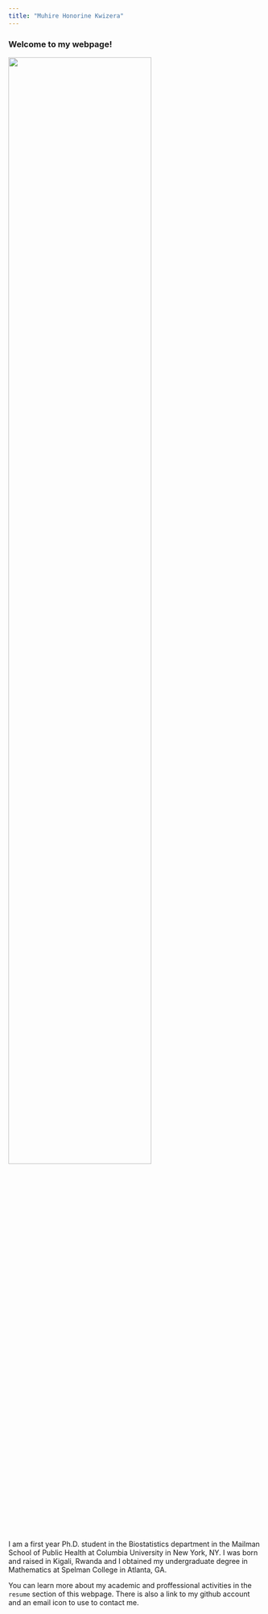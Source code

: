 ```yaml
---
title: "Muhire Honorine Kwizera"
---
```


### Welcome to my webpage!

<img src="images/muhire_picture.jpeg" style="width:75%">

I am a first year Ph.D. student in the Biostatistics department in the Mailman School of Public Health at Columbia University in New York, NY. I was born and raised in Kigali, Rwanda and I obtained my undergraduate degree in Mathematics at Spelman College in Atlanta, GA.

You can learn more about my academic and proffessional activities in the `resume` section of this webpage. There is also a link to my github account and an email icon to use to contact me.

